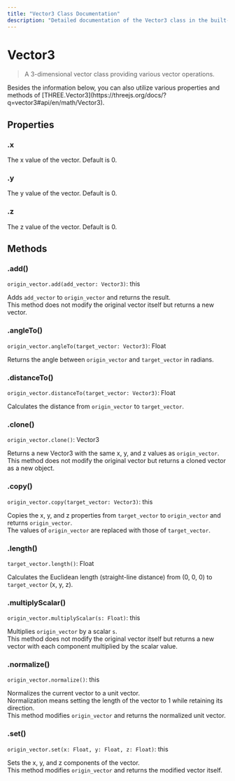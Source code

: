 ```yaml
---
title: "Vector3 Class Documentation"
description: "Detailed documentation of the Vector3 class in the built-in THREE module."
---
```


# Vector3

> A 3-dimensional vector class providing various vector operations.

<Callout type="info">
    Besides the information below, you can also utilize various properties and methods of [THREE.Vector3](https://threejs.org/docs/?q=vector3#api/en/math/Vector3).
</Callout>

## Properties

### .x

The x value of the vector. Default is 0.

### .y

The y value of the vector. Default is 0.

### .z

The z value of the vector. Default is 0.

## Methods

### .add()

`origin_vector.add(add_vector: Vector3)`: this

Adds `add_vector` to `origin_vector` and returns the result.  
This method does not modify the original vector itself but returns a new vector.

### .angleTo()

`origin_vector.angleTo(target_vector: Vector3)`: Float

Returns the angle between `origin_vector` and `target_vector` in radians.

### .distanceTo()

`origin_vector.distanceTo(target_vector: Vector3)`: Float

Calculates the distance from `origin_vector` to `target_vector`.

### .clone()

`origin_vector.clone()`: Vector3

Returns a new Vector3 with the same x, y, and z values as `origin_vector`.  
This method does not modify the original vector but returns a cloned vector as a new object.

### .copy()

`origin_vector.copy(target_vector: Vector3)`: this

Copies the x, y, and z properties from `target_vector` to `origin_vector` and returns `origin_vector`.  
The values of `origin_vector` are replaced with those of `target_vector`.

### .length()

`target_vector.length()`: Float

Calculates the Euclidean length (straight-line distance) from (0, 0, 0) to `target_vector` (x, y, z).

### .multiplyScalar()

`origin_vector.multiplyScalar(s: Float)`: this

Multiplies `origin_vector` by a scalar `s`.  
This method does not modify the original vector itself but returns a new vector with each component multiplied by the scalar value.

### .normalize()

`origin_vector.normalize()`: this

Normalizes the current vector to a unit vector.  
Normalization means setting the length of the vector to 1 while retaining its direction.  
This method modifies `origin_vector` and returns the normalized unit vector.

### .set()

`origin_vector.set(x: Float, y: Float, z: Float)`: this

Sets the x, y, and z components of the vector.  
This method modifies `origin_vector` and returns the modified vector itself.
